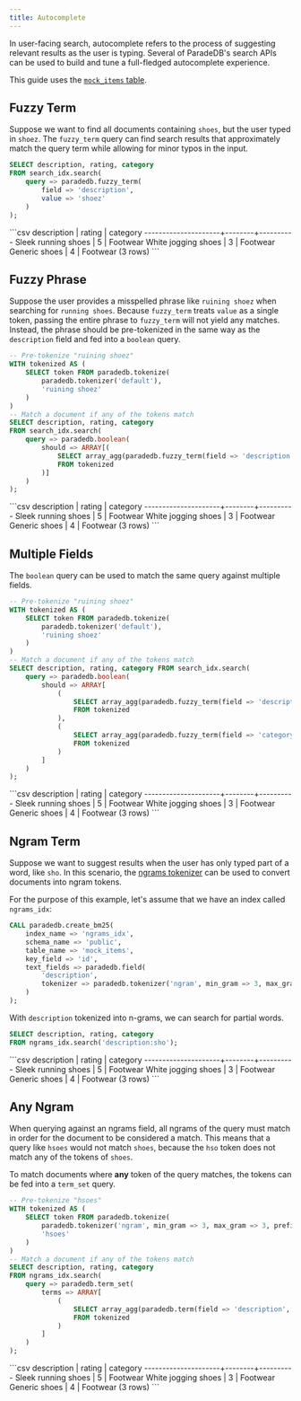 ```yaml
---
title: Autocomplete
---
```


In user-facing search, autocomplete refers to the process of suggesting relevant results as the user is typing.
Several of ParadeDB's search APIs can be used to build and tune a full-fledged autocomplete experience.

This guide uses the [`mock_items` table](/api-reference/introduction).

## Fuzzy Term

Suppose we want to find all documents containing `shoes`, but the user typed in `shoez`. The `fuzzy_term` query can find search results that approximately match the query term while allowing for minor typos in the input.

```sql
SELECT description, rating, category
FROM search_idx.search(
    query => paradedb.fuzzy_term(
        field => 'description',
        value => 'shoez'
    )
);
```

<Accordion title="Expected Response">
  ```csv description | rating | category
  ---------------------+--------+---------- Sleek running shoes | 5 | Footwear
  White jogging shoes | 3 | Footwear Generic shoes | 4 | Footwear (3 rows) ```
</Accordion>

## Fuzzy Phrase

Suppose the user provides a misspelled phrase like `ruining shoez` when searching for `running shoes`. Because `fuzzy_term` treats `value` as a single token,
passing the entire phrase to `fuzzy_term` will not yield any matches. Instead, the phrase should be pre-tokenized in the same way as
the `description` field and fed into a `boolean` query.

```sql
-- Pre-tokenize "ruining shoez"
WITH tokenized AS (
    SELECT token FROM paradedb.tokenize(
        paradedb.tokenizer('default'),
        'ruining shoez'
    )
)
-- Match a document if any of the tokens match
SELECT description, rating, category
FROM search_idx.search(
    query => paradedb.boolean(
        should => ARRAY[(
            SELECT array_agg(paradedb.fuzzy_term(field => 'description', value => token))
            FROM tokenized
        )]
    )
);
```

<Accordion title="Expected Response">
  ```csv description | rating | category
  ---------------------+--------+---------- Sleek running shoes | 5 | Footwear
  White jogging shoes | 3 | Footwear Generic shoes | 4 | Footwear (3 rows) ```
</Accordion>

## Multiple Fields

The `boolean` query can be used to match the same query against multiple fields.

```sql
-- Pre-tokenize "ruining shoez"
WITH tokenized AS (
    SELECT token FROM paradedb.tokenize(
        paradedb.tokenizer('default'),
        'ruining shoez'
    )
)
-- Match a document if any of the tokens match
SELECT description, rating, category FROM search_idx.search(
    query => paradedb.boolean(
        should => ARRAY[
            (
                SELECT array_agg(paradedb.fuzzy_term(field => 'description', value => token))
                FROM tokenized
            ),
            (
                SELECT array_agg(paradedb.fuzzy_term(field => 'category', value => token))
                FROM tokenized
            )
        ]
    )
);
```

<Accordion title="Expected Response">
  ```csv description | rating | category
  ---------------------+--------+---------- Sleek running shoes | 5 | Footwear
  White jogging shoes | 3 | Footwear Generic shoes | 4 | Footwear (3 rows) ```
</Accordion>

## Ngram Term

Suppose we want to suggest results when the user has only typed part of a word, like `sho`. In this scenario,
the [ngrams tokenizer](/api-reference/indexing/create_index#ngrams) can be used to convert documents into ngram tokens.

For the purpose of this example, let's assume that we have an index called `ngrams_idx`:

```sql
CALL paradedb.create_bm25(
    index_name => 'ngrams_idx',
    schema_name => 'public',
    table_name => 'mock_items',
    key_field => 'id',
    text_fields => paradedb.field(
        'description',
        tokenizer => paradedb.tokenizer('ngram', min_gram => 3, max_gram => 3, prefix_only => false)
    )
);
```

With `description` tokenized into n-grams, we can search for partial words.

```sql
SELECT description, rating, category
FROM ngrams_idx.search('description:sho');
```

<Accordion title="Expected Response">
  ```csv description | rating | category
  ---------------------+--------+---------- Sleek running shoes | 5 | Footwear
  White jogging shoes | 3 | Footwear Generic shoes | 4 | Footwear (3 rows) ```
</Accordion>

## Any Ngram

When querying against an ngrams field, all ngrams of the query must match in order for the document to be considered a match.
This means that a query like `hsoes` would not match `shoes`, because the `hso` token does not match any of the tokens of `shoes`.

To match documents where **any** token of the query matches, the tokens can be fed into a `term_set` query.

```sql
-- Pre-tokenize "hsoes"
WITH tokenized AS (
    SELECT token FROM paradedb.tokenize(
        paradedb.tokenizer('ngram', min_gram => 3, max_gram => 3, prefix_only => false),
        'hsoes'
    )
)
-- Match a document if any of the tokens match
SELECT description, rating, category
FROM ngrams_idx.search(
    query => paradedb.term_set(
        terms => ARRAY[
            (
                SELECT array_agg(paradedb.term(field => 'description', value => token))
                FROM tokenized
            )
        ]
    )
);
```

<Accordion title="Expected Response">
  ```csv description | rating | category
  ---------------------+--------+---------- Sleek running shoes | 5 | Footwear
  White jogging shoes | 3 | Footwear Generic shoes | 4 | Footwear (3 rows) ```
</Accordion>
